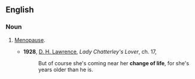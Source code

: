 ==English==

===Noun===
{{en-noun|sg=[[change]] [[of]] [[life]]|-}}

# {{idiom|dated|euphemism}} [[menopause|Menopause]].
#*'''1928''', [[w:D._H._Lawrence|D. H. Lawrence]], ''Lady Chatterley's Lover'', ch. 17,
#*:But of course she's coming near her '''change of life''', for she's years older than he is.